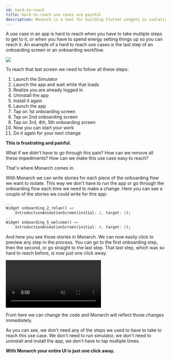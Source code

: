 ```yaml
---
id: hard-to-reach
title: Hard-to-reach use cases are painful
description: Monarch is a tool for building Flutter widgets in isolation. It makes it easy to build, test and debug complex UIs.
---
```



<FertrigAuthor/>

A use case in an app is hard to reach when you have to take multiple steps to get to it, 
or when you have to spend energy setting things up so you can reach it. 
An example of a hard to reach use cases is the last step of an onboarding screen or an 
onboarding workflow.

![](/assets/hard-to-reach-arrows.png)

To reach that last screen we need to follow all these steps:

1. Launch the Simulator
1. Launch the app and wait while that loads
1. Realize you are already logged in
1. Uninstall the app
1. Install it again
1. Launch the app
1. Tap on 1st onboarding screen
1. Tap on 2nd onboarding screen
1. Tap on 3rd, 4th, 5th onboarding screen
1. Now you can start your work
1. Do it again for your next change

**This is frustrating and painful.**

What if we didn't have to go through this pain? How can we remove all these impediments? 
How can we make this use case easy to reach?

That's where Monarch comes in.

With Monarch we can write stories for each piece of the onboarding flow we want 
to isolate. This way we don't have to run the app or go through the onboarding 
flow each time we need to make a change. Here you can see a 
couple of the stories we could write for this app:

```dart
...
Widget onboarding_2_relax() =>
    IntroductionAnimationScreen(initial: 1, target: 2);
...
Widget onboarding_5_welcome() =>
    IntroductionAnimationScreen(initial: 4, target: 5);
```

And here you see those stories in Monarch. We can now easily click to preview any step 
in the process. You can go to the first onboarding 
step, then the second, or go straight to the last step. That last step, which was so 
hard to reach before, is now just one click away. 

<video autoPlay={true} muted={true} loop={true} playsInline={true}>
    <source src="/assets/animation-onboarding.mp4" type="video/mp4" />
    <source src="/assets/animation-onboarding.webm" type="video/webm" />
</video>

From here we can change the code and Monarch will reflect those changes immediately. 

As you can see, we don't need any of the steps we used to have to take to reach this use case. 
We don't need to run simulator, we don't need to uninstall and install the app, we don't have 
to tap multiple times.

**With Monarch your entire UI is just one click away.**